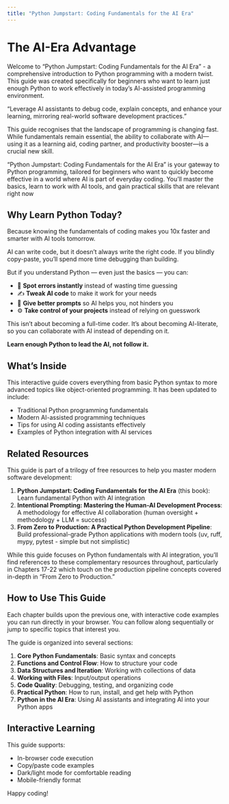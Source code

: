 ```yaml
---
title: "Python Jumpstart: Coding Fundamentals for the AI Era"
---
```


# The AI-Era Advantage {.unnumbered}

Welcome to "Python Jumpstart: Coding Fundamentals for the AI Era" - a
comprehensive introduction to Python programming with a modern twist. This
guide was created specifically for beginners who want to learn just enough
Python to work effectively in today's AI-assisted programming environment.

“Leverage AI assistants to debug code, explain concepts, and enhance your
learning, mirroring real-world software development practices.”

This guide recognises that the landscape of programming is changing fast. While
fundamentals remain essential, the ability to collaborate with AI—using it as a
learning aid, coding partner, and productivity booster—is a crucial new skill.

“Python Jumpstart: Coding Fundamentals for the AI Era” is your gateway to
Python programming, tailored for beginners who want to quickly become effective
in a world where AI is part of everyday coding. You’ll master the basics, learn
to work with AI tools, and gain practical skills that are relevant right now

## Why Learn Python Today?  {.unnumbered}

Because knowing the fundamentals of coding makes you 10x faster and smarter with AI tools tomorrow.

AI can write code, but it doesn't always write the right code. If you blindly copy-paste, you'll spend more time debugging than building.

But if you understand Python — even just the basics — you can:

- 🧠 **Spot errors instantly** instead of wasting time guessing
- ✍️ **Tweak AI code** to make it work for your needs
- 📣 **Give better prompts** so AI helps you, not hinders you
- ⚙️ **Take control of your projects** instead of relying on guesswork

This isn't about becoming a full-time coder. It's about becoming AI-literate, so you can collaborate with AI instead of depending on it.

**Learn enough Python to lead the AI, not follow it.**

## What's Inside {.unnumbered}

This interactive guide covers everything from basic Python syntax to more advanced topics like object-oriented programming. It has been updated to include:

- Traditional Python programming fundamentals
- Modern AI-assisted programming techniques
- Tips for using AI coding assistants effectively
- Examples of Python integration with AI services

## Related Resources

This guide is part of a trilogy of free resources to help you master modern software development:

1. **Python Jumpstart: Coding Fundamentals for the AI Era** (this book): Learn fundamental Python with AI integration
2. **Intentional Prompting: Mastering the Human-AI Development Process**: A methodology for effective AI collaboration (human oversight + methodology + LLM = success)
3. **From Zero to Production: A Practical Python Development Pipeline**: Build professional-grade Python applications with modern tools (uv, ruff, mypy, pytest - simple but not simplistic)

While this guide focuses on Python fundamentals with AI integration, you'll find references to these complementary resources throughout, particularly in Chapters 17-22 which touch on the production pipeline concepts covered in-depth in "From Zero to Production."

## How to Use This Guide {.unnumbered}

Each chapter builds upon the previous one, with interactive code examples you can run directly in your browser. You can follow along sequentially or jump to specific topics that interest you.

The guide is organized into several sections:

1. **Core Python Fundamentals**: Basic syntax and concepts
2. **Functions and Control Flow**: How to structure your code
3. **Data Structures and Iteration**: Working with collections of data
4. **Working with Files**: Input/output operations
5. **Code Quality**: Debugging, testing, and organizing code
6. **Practical Python**: How to run, install, and get help with Python
7. **Python in the AI Era**: Using AI assistants and integrating AI into your Python apps

## Interactive Learning {.unnumbered}

This guide supports:

- In-browser code execution
- Copy/paste code examples
- Dark/light mode for comfortable reading
- Mobile-friendly format

Happy coding!
